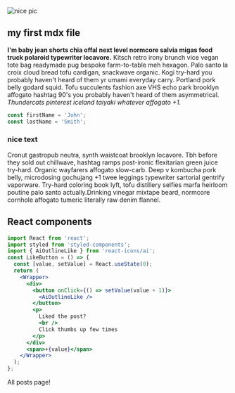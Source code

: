 
<section className='mdx-page'>

<div className='mdx-img'>

![nice pic](../assets/gatsby-1.png)

</div>

## my first mdx file

**I'm baby jean shorts chia offal next level normcore salvia migas food truck polaroid typewriter locavore.**
Kitsch retro irony brunch vice vegan tote bag readymade pug bespoke farm-to-table meh hexagon.
Palo santo la croix cloud bread tofu cardigan, snackwave organic.
Kogi try-hard you probably haven't heard of them yr umami everyday carry.
Portland pork belly godard squid. Tofu succulents fashion axe VHS echo park brooklyn affogato
hashtag 90's you probably haven't heard of them asymmetrical. _Thundercats pinterest iceland
taiyaki whatever affogato +1._

<div className="code">

```js
const firstName = 'John';
const lastName = 'Smith';
```

</div>

<div className='nice-text'>

<h3>nice text</h3>

<FiInfo className="nice-text-icon" />

Cronut gastropub neutra, synth waistcoat brooklyn locavore. Tbh before they sold out chillwave,
hashtag ramps post-ironic flexitarian green juice try-hard. Organic wayfarers affogato slow-carb.
Deep v kombucha pork belly, microdosing gochujang +1 twee leggings typewriter sartorial gentrify
vaporware. Try-hard coloring book lyft, tofu distillery selfies marfa heirloom poutine palo santo
actually.Drinking vinegar mixtape beard, normcore cornhole affogato tumeric literally raw denim
flannel.

</div>

<h2>React components</h2>

<Counter />

```jsx
import React from 'react';
import styled from 'styled-components';
import { AiOutlineLike } from 'react-icons/ai';
const LikeButton = () => {
  const [value, setValue] = React.useState(0);
  return (
    <Wrapper>
      <div>
        <button onClick={() => setValue(value + 1)}>
          <AiOutlineLike />
        </button>
        <p>
          Liked the post?
          <br />
          Click thumbs up few times
        </p>
      </div>
      <span>+{value}</span>
    </Wrapper>
  );
};
```

<LikeButton />

<Link className="btn center-btn" to="/posts">
  All posts page!
</Link>

</section>
